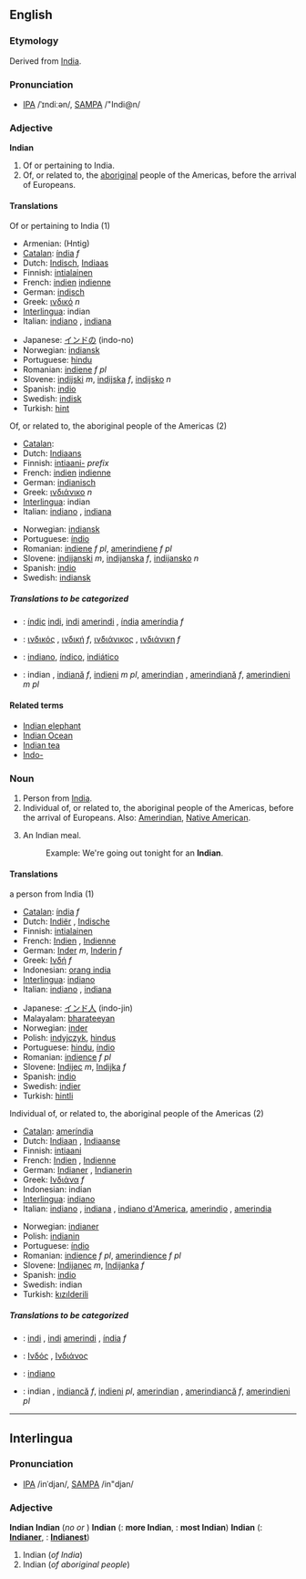 ==English==

{{rank|prepared|support|bit|824|Indian|produce|drawn|field}}

===Etymology===
Derived from [[India]].

===Pronunciation===
*[[w:IPA|IPA]] /ˈɪndiːən/, [[w:SAMPA|SAMPA]] /"Indi@n/

===Adjective===
'''Indian'''

#Of or pertaining to India.
#Of, or related to, the [[aboriginal]] people of the Americas, before the arrival of Europeans.

====Translations====
;Of or pertaining to India (1)
{{top}}
*Armenian: (Hntig)
*[[Catalan]]: [[índia]] ''f''
*Dutch: [[Indisch]], [[Indiaas]]
*Finnish: [[intialainen]]
*French: [[indien]] {{m}} [[indienne]] {{f}}
*German: [[indisch]]
*Greek: [[ινδικό]] ''n''
*[[Interlingua]]: indian
*Italian: [[indiano]] {{m}}, [[indiano|indiana]] {{f}}
{{mid}}
*Japanese: [[インドの]] (indo-no)
*Norwegian: [[indiansk]]
*Portuguese: [[hindu]]
*Romanian: [[indiene]] ''f pl''
*Slovene: [[indijski]] ''m'', [[indijska]] ''f'', [[indijsko]] ''n''
*Spanish: [[indio]]
*Swedish: [[indisk]]
*Turkish: [[hint]]
{{bottom}}

;Of, or related to, the aboriginal people of the Americas (2)
{{top}}
*[[Catalan]]: 
*Dutch: [[Indiaans]]
*Finnish: [[intiaani-]] ''prefix''
*French: [[indien]] {{m}} [[indienne]] {{f}}
*German: [[indianisch]]
*Greek: [[ινδιάνικο]] ''n''
*[[Interlingua]]: indian
*Italian: [[indiano]] {{m}}, [[indiano|indiana]] {{f}} 
{{mid}}
*Norwegian: [[indiansk]]
*Portuguese: [[índio]]
*Romanian: [[indiene]] ''f pl'', [[amerindiene]] ''f pl''
*Slovene: [[indijanski]] ''m'', [[indijanska]] ''f'', [[indijansko]] ''n''
*Spanish: [[indio]]
*Swedish: [[indiansk]]
{{bottom}}

=====Translations to be categorized=====
{{checktrans}}
{{top}}
*{{ttbc|Catalan}}: [[índic]] [[indi]], [[indi]] [[amerindi]] {{m}}, [[índia]] [[ameríndia]] ''f''
*{{ttbc|Greek}}: [[ινδικός]] {{m}}, [[ινδική]] ''f'', [[ινδιάνικος]] {{m}}, [[ινδιάνικη]] ''f''
{{mid}}
*{{ttbc|Portuguese}}: [[indiano]], [[índico]], [[indiático]]
*{{ttbc|Romanian}}: indian {{m}}, [[indiană]] ''f'', [[indieni]] ''m pl'', [[amerindian]] {{m}}, [[amerindiană]] ''f'', [[amerindieni]] ''m pl''
{{bottom}}

====Related terms====
*[[Indian elephant]]
*[[Indian Ocean]]
*[[Indian tea]]
*[[Indo-]]

===Noun===
{{en-noun-reg}}

#Person from [[India]].
#Individual of, or related to, the aboriginal people of the Americas, before the arrival of Europeans. Also: [[Amerindian]], [[Native American]].
# {{UK}} An Indian meal.
#:Example:  We're going out tonight for an '''Indian'''.

====Translations====
;a person from India (1)
{{top}}
*[[Catalan]]: [[índia]] ''f''
*Dutch: [[Indiër]] {{m}}, [[Indische]] {{f}}
*Finnish: [[intialainen]]
*French: [[Indien]] {{m}}, [[Indienne]] {{f}}
*German: [[Inder]] ''m'', [[Inderin]] ''f''
*Greek: [[Ινδή]] ''f''
*Indonesian: [[orang india]]
*[[Interlingua]]: [[indiano]]
*Italian: [[indiano]] {{m}}, [[indiano|indiana]] {{f}}
{{mid}}
*Japanese: [[インド人]] (indo-jin)
*Malayalam: [[bharateeyan]]
*Norwegian: [[inder]] {{m}}
*Polish: [[indyjczyk]], [[hindus]]
*Portuguese: [[hindu]], [[índio]]
*Romanian: [[indience]] ''f pl''
*Slovene: [[Indijec]] ''m'', [[Indijka]] ''f''
*Spanish: [[indio]]
*Swedish: [[indier]]
*Turkish: [[hintli]]
{{bottom}}

;Individual of, or related to, the aboriginal people of the Americas (2)
{{top}}
*[[Catalan]]: [[ameríndia]]
*Dutch: [[Indiaan]] {{m}}, [[Indiaanse]] {{f}}
*Finnish: [[intiaani]]
*French: [[Indien]] {{m}}, [[Indienne]] {{f}}
*German: [[Indianer]] {{m}}, [[Indianerin]] {{f}}
*Greek: [[Ινδιάνα]] ''f''
*Indonesian: indian
*[[Interlingua]]: [[indiano]]
*Italian: [[indiano]] {{m}}, [[indiano|indiana]] {{f}}, [[w:it:Indiani_d%27America|indiano d'America]], [[amerindio]] {{m}}, [[amerindio|amerindia]] {{f}} 
{{mid}}
*Norwegian: [[indianer]] {{m}}
*Polish: [[indianin]]
*Portuguese: [[índio]]
*Romanian: [[indience]] ''f pl'', [[amerindience]] ''f pl''
*Slovene: [[Indijanec]] ''m'', [[Indijanka]] ''f''
*Spanish: [[indio]]
*Swedish: indian
*Turkish: [[kızılderili]]
{{bottom}}

=====Translations to be categorized=====
{{checktrans}}
{{top}}
*{{ttbc|Catalan}}: [[indi]] {{m}}, [[indi]] [[amerindi]] {{m}}, [[índia]] ''f''
*{{ttbc|Greek}}: [[Ινδός]] {{m}}, [[Ινδιάνος]] {{m}}
{{mid}}
*{{ttbc|Portuguese}}: [[indiano]]
*{{ttbc|Romanian}}: indian {{m}}, [[indiancă]] ''f'', [[indieni]] {{m}} ''pl'', [[amerindian]] {{m}}, [[amerindiancă]] ''f'', [[amerindieni]] {{m}} ''pl''
{{bottom}}

----

==Interlingua==
===Pronunciation===
*[[w:IPA|IPA]] /inˈdjan/, [[w:SAMPA|SAMPA]] /in"djan/

===Adjective===
'''Indian'''
'''Indian'''  (''no'' {{compar}} ''or'' {{superl}})
'''Indian'''  ({{compar}}: '''more Indian''', {{superl}}: '''most Indian''')
'''Indian'''  ({{compar}}: '''[[Indianer]]''', {{superl}}: '''[[Indianest]]''')

#Indian (''of India'')
#Indian (''of aboriginal people'')